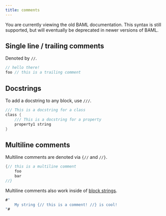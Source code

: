 ```yaml
---
title: comments
---
```


<Warning>
    You are currently viewing the old BAML documentation. This syntax is still supported, but will eventually be deprecated in newer versions of BAML.
</Warning>


## Single line / trailing comments

Denoted by `//`.

```rust
// hello there!
foo // this is a trailing comment
```

## Docstrings

To add a docstring to any block, use `///`.

```rust
/// This is a docstring for a class
class {
    /// This is a docstring for a property
    property1 string
}
```

## Multiline comments

Multiline comments are denoted via `{//` and `//}`.

```rust
{// this is a multiline comment
    foo
    bar
//}
```

Multiline comments also work inside of [block strings](/v3/syntax/strings#block-strings).

```rust
#"
    My string {// this is a comment! //} is cool!
"#
```
